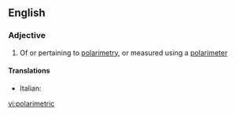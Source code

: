==English==

===Adjective===
{{en-adj|-}}

#{{physics}} Of or pertaining to [[polarimetry]], or measured using a [[polarimeter]]

====Translations====
{{trans-top|pertaining to polarimetry}}
* Italian: {{t-|it|polarimetrico}}
{{trans-mid}}

{{trans-bottom}}

[[vi:polarimetric]]
